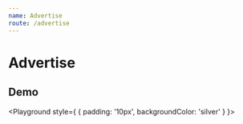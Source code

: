 ```yaml
---
name: Advertise
route: /advertise
---
```



# Advertise

## Demo
<Playground style={ { padding: '10px', backgroundColor: 'silver' } }>
    <Advertise
        comment='Be like water. You put water into a cup. It becomes the cup. You put water into a bottle. It becomes the bottle.'
        author='Bruce Lee'
    />
</Playground>
